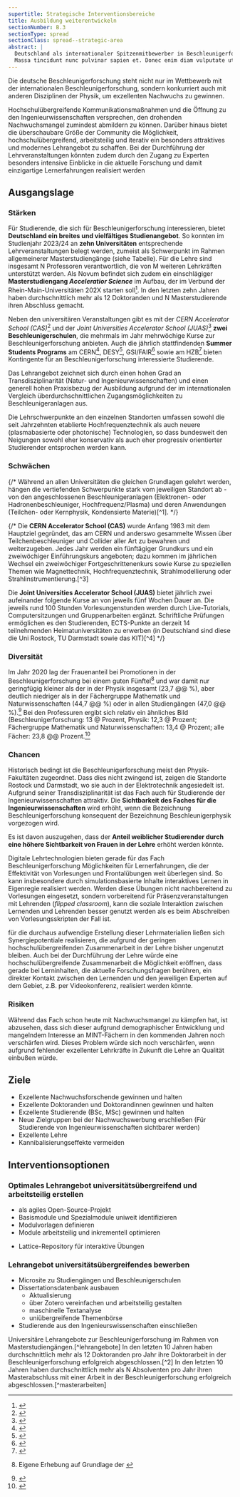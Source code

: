 ```yaml
---
supertitle: Strategische Interventionsbereiche
title: Ausbildung weiterentwickeln
sectionNumber: B.3
sectionType: spread
sectionClass: spread--strategic-area
abstract: |
  Deutschland als internationaler Spitzenmitbewerber in Beschleunigerforschung braucht eienn Studiengang, um seine Positionen auf dem Gebiet zu verstärken.{.orange}
  Massa tincidunt nunc pulvinar sapien et. Donec enim diam vulputate ut. Tortor pretium viverra suspendisse potenti nullam ac tortor vitae purus.{.red}
---
```




<div class="spread--left spread-area--intro">

Die deutsche Beschleunigerforschung steht nicht nur im Wettbewerb mit der internationalen Beschleunigerforschung, sondern konkurriert auch mit anderen Disziplinen der Physik, um exzellenten Nachwuchs zu gewinnen.

Hochschulübergreifende Kommunikationsmaßnahmen und die Öffnung zu den Ingenieurwissenschaften versprechen, den drohenden Nachwuchsmangel zumindest abmildern zu können. Darüber hinaus bietet die überschaubare Größe der Community die Möglichkeit, hochschulübergreifend, arbeitsteilig und iterativ ein besonders attraktives und modernes Lehrangebot zu schaffen. Bei der Durchführung der Lehrveranstaltungen könnten zudem durch den Zugang zu Experten besonders intensive Einblicke in die aktuelle Forschung und damit einzigartige Lernerfahrungen realisiert werden

</div>

<div class="spread--left spread-area--strategic-map">

</div>

<div class="spread--left spread-area--strategic-starting-point">

## Ausgangslage

### Stärken

Für Studierende, die sich für Beschleunigerforschung interessieren, bietet **Deutschland ein breites und vielfältiges Studienangebot**. So konnten im Studienjahr 2023/24 an **zehn Universitäten** entsprechende Lehrveranstaltungen belegt werden, zumeist als Schwerpunkt im Rahmen allgemeinerer Masterstudiengänge (siehe Tabelle). Für die Lehre sind insgesamt N Professoren verantwortlich, die von M weiteren Lehrkräften unterstützt werden. Als Novum befindet sich zudem ein einschlägiger **Masterstudiengang _Acceleratior Science_** im Aufbau, der im Verbund der Rhein-Main-Universitäten 202<note>X</note> starten soll[^master]. In den letzten zehn Jahren haben durchschnittlich mehr als 12 Doktoranden und N Masterstudierende ihren Abschluss gemacht.

Neben den universitären Veranstaltungen gibt es mit der _CERN Accelerator School (CAS)_[^cas] und der _Joint Universities Accelerator School (JUAS)_[^juas] **zwei Beschleunigerschulen**, die mehrmals im Jahr mehrwöchige Kurse zur Beschleunigerforschung anbieten. Auch die jährlich stattfindenden **Summer Students Programs** am CERN[^cern_summerstudents], DESY[^desy_summerstudents], GSI/FAIR[^gsi-fair_summerstudents] sowie am HZB[^hzb_summerstudents] bieten Kontingente für an Beschleunigerforschung interessierte Studierende.

Das Lehrangebot zeichnet sich durch einen hohen Grad an Transdisziplinarität (Natur- und Ingenieurwissenschaften) und einen generell hohen Praxisbezug der Ausbildung aufgrund der im internationalen Vergleich überdurchschnittlichen Zugangsmöglichkeiten zu Beschleunigeranlagen aus.

Die Lehrschwerpunkte an den einzelnen Standorten umfassen sowohl die seit Jahrzehnten etablierte Hochfrequenztechnik als auch neuere (plasmabasierte oder photonische) Technologien, so dass bundesweit den Neigungen sowohl eher konservativ als auch eher progressiv orientierter Studierender entsprochen werden kann.

### Schwächen

{/* Während an allen Universitäten die gleichen Grundlagen gelehrt werden, hängen die vertiefenden Schwerpunkte stark vom jeweiligen Standort ab - von den angeschlossenen Beschleunigeranlagen (Elektronen- oder Hadronenbeschleuniger, Hochfrequenz/Plasma) und deren Anwendungen (Teilchen- oder Kernphysik, Kondensierte Materie)[^1]. */}

{/* Die **CERN Accelerator School (CAS)** wurde Anfang 1983 mit dem Hauptziel gegründet, das am CERN und anderswo gesammelte Wissen über Teilchenbeschleuniger und Collider aller Art zu bewahren und weiterzugeben. Jedes Jahr werden ein fünftägiger Grundkurs und ein zweiwöchiger Einführungskurs angeboten; dazu kommen im jährlichen Wechsel ein zweiwöchiger Fortgeschrittenenkurs sowie Kurse zu speziellen Themen wie Magnettechnik, Hochfrequenztechnik, Strahlmodellierung oder Strahlinstrumentierung.[^3]

Die **Joint Universities Accelerator School (JUAS)** bietet jährlich zwei aufeinander folgende Kurse an von jeweils fünf Wochen Dauer an. Die jeweils rund 100 Stunden Vorlesungenstunden werden durch Live-Tutorials, Computersitzungen und Gruppenarbeiten ergänzt. Schriftliche Prüfungen ermöglichen es den Studierenden, ECTS-Punkte an derzeit 14 teilnehmenden Heimatuniversitäten zu erwerben (in Deutschland sind diese die Uni Rostock, TU Darmstadt sowie das KIT)[^4] \*/}

### Diversität

Im Jahr 2020 lag der Frauenanteil bei Promotionen in der Beschleunigerforschung bei einem guten Fünftel[^9] und war damit
nur geringfügig kleiner als der in der Physik insgesamt (23,7 @@ %), aber deutlich niedriger als in der Fächergruppe
Mathematik und Naturwissenschaften (44,7 @@ %) oder in allen Studiengängen (47,0 @@ %).[^10] Bei den Professuren ergibt
sich relativ ein ähnliches Bild (Beschleunigerforschung: 13 @ Prozent, Physik: 12,3 @ Prozent; Fächergruppe Mathematik
und Naturwissenschaften: 13,4 @ Prozent; alle Fächer: 23,8 @@ Prozent.[^11]

</div>

<div class="spread--right spread-area--strategic-starting-point-2">

### Chancen

Historisch bedingt ist die Beschleunigerforschung meist den Physik-Fakultäten zugeordnet. Dass dies nicht zwingend ist, zeigen die Standorte Rostock und Darmstadt, wo sie auch in der Elektrotechnik angesiedelt ist. Aufgrund seiner Transdisziplinarität ist das Fach auch für Studierende der Ingenieurwissenschaften attraktiv. Die **Sichtbarkeit des Faches für die Ingenieurwissenschaften** wird erhöht, wenn die Bezeichnung Beschleunigerforschung konsequent der Bezeichnung Beschleunigerphysik vorgezogen wird.

Es ist davon auszugehen, dass der **Anteil weiblicher Studierender durch eine höhere Sichtbarkeit von Frauen in der Lehre** erhöht werden könnte.

Digitale Lehrtechnologien bieten gerade für das Fach Beschleunigerforschung Möglichkeiten für Lernerfahrungen, die der Effektivität von Vorlesungen und Frontalübungen weit überlegen sind. So kann insbesondere durch simulationsbasierte Inhalte interaktives Lernen in Eigenregie realisiert werden. Werden diese Übungen nicht nachbereitend zu Vorlesungen eingesetzt, sondern vorbereitend für Präsenzveranstaltungen mit Lehrenden (_flipped classroom_), kann die soziale Interaktion zwischen Lernenden und Lehrenden besser genutzt werden als es beim Abschreiben von Vorlesungsskripten der Fall ist.

für die durchaus aufwendige Erstellung dieser Lehrmaterialien ließen sich Synergiepotentiale realisieren, die aufgrund der geringen hochschulübergreifenden Zusammenarbeit in der Lehre bisher ungenutzt bleiben. Auch bei der Durchführung der Lehre würde eine hochschulübergreifende Zusammenarbeit die Möglichkeit eröffnen, dass gerade bei Lerninhalten, die aktuelle Forschungsfragen berühren, ein direkter Kontakt zwischen den Lernenden und den jeweiligen Experten auf dem Gebiet, z.B. per Videokonferenz, realisiert werden könnte.

### Risiken

Während das Fach schon heute mit Nachwuchsmangel zu kämpfen hat, ist abzusehen, dass sich dieser aufgrund demographischer Entwicklung und mangelndem Interesse an MINT-Fächern in den kommenden Jahren noch verschärfen wird. Dieses Problem würde sich noch verschärfen, wenn aufgrund fehlender exzellenter Lehrkräfte in Zukunft die Lehre an Qualität einbußen würde.

## Ziele

- Exzellente Nachwuchsforschende gewinnen und halten
- Exzellente Doktoranden und Doktorandinnen gewinnen und halten
- Exzellente Studierende (BSc, MSc) gewinnen und halten
- Neue Zielgruppen bei der Nachwuchswerbung erschließen (Für Studierende von Ingenieurwissenschaften sichtbarer werden)
- Exzellente Lehre
- Kannibalisierungseffekte vermeiden

</div>

<div class="spread--right spread-area--strategic-interventions">

## Interventionsoptionen

### Optimales Lehrangebot universitätsübergreifend und arbeitsteilig erstellen

- als agiles Open-Source-Projekt
- Basismodule und Spezialmodule uniweit identifizieren
- Modulvorlagen definieren
- Module arbeitsteilig und inkrementell optimieren

* Lattice-Repository für interaktive Übungen

### Lehrangebot universitätsübergreifendes bewerben

- Microsite zu Studiengängen und Beschleunigerschulen
- Dissertationsdatenbank ausbauen
  - Aktualisierung
  - über Zotero vereinfachen und arbeitsteilig gestalten
  - maschinelle Textanalyse
  - uniübergreifende Themenbörse
- Studierende aus den Ingenieurswissenschaften einschließen

</div>

<div class="spread--left spread-area--strategic-map">

<Image src={strategyMap} alt="" />

</div>

<div class="spread--right spread-area--aside">

<Teaching>
  Universitäre Lehrangebote zur Beschleunigerforschung im Rahmen von Masterstudiengängen.[^lehrangebote]
</Teaching>

<ProgressChart dimension="progress__doctoral_theses">
  In den letzten 10 Jahren haben durchschnittlich mehr als 12 Doktoranden pro Jahr ihre Doktorarbeit in der
  Beschleunigerforschung erfolgreich abgeschlossen.[^2]
</ProgressChart>

<ProgressChart dimension="progress__master_theses">
  In den letzten 10 Jahren haben durchschnittlich mehr als N Absolventen pro Jahr ihren Masterabschluss mit einer Arbeit
  in der Beschleunigerforschung erfolgreich abgeschlossen.[^masterarbeiten]
</ProgressChart>

</div>

[^lehrangebote]: Erhebung im Rahmen des Strategieprojekts

[^2]: Analyse von Daten der Dissertationsdatenbank unter beschleunigerphysik.de

[^masterarbeiten]: Erhebung im Rahmen des Strategieprojekts

[^master]:
    <BibRef citeKey="enders_podlech_etal__2021__entwicklung" />

[^cas]:
    <BibRef citeKey="cernacceleratorschool__2024__cern" />

[^juas]:
    <BibRef citeKey="esiarchamps__2024__joint" />

[^cern_summerstudents]:
    <BibRef citeKey="cern__2023__cern" />

[^desy_summerstudents]:
    <BibRef citeKey="desy__2024__desy" />

[^gsi-fair_summerstudents]:
    <BibRef citeKey="gsi-fair_hgs-hire____international" />

[^hzb_summerstudents]:
    <BibRef citeKey="hzb__2024__hzb" />

[^9]: Eigene Erhebung auf Grundlage der <BibRef citeKey="kfb__2022__dissertationsdatenbank" />

[^10]:
    <BibRef citeKey="statistischesbundesamt__2020__statistik" locator="Seite 36" />

[^11]:
    <BibRef citeKey="statistischesbundesamt__2020__personal" locator="Seite 288" />
